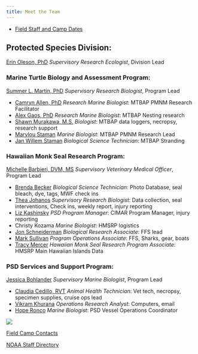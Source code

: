 ```yaml
---
title: Meet the Team
---
```


-   [Field Staff and Camp Dates](https://docs.google.com/document/d/1Ou324yyGaW65MIga9SClkE2sg5j8s1bA1gjV4UdVi10/edit?usp=sharing){.external target="_blank"}

## Protected Species Division:
[Erin Oleson, PhD](https://www.fisheries.noaa.gov/contact/erin-oleson-phd){.external target="_blank"} *Supervisory Research Ecologist*, Division Lead

### Marine Turtle Biology and Assessment Program:
[Summer L. Martin, PhD](https://www.fisheries.noaa.gov/contact/summer-l-martin-phd){.external target="_blank"} *Supervisory Research Biologist*, Program Lead

-   [Camryn Allen, PhD](https://www.fisheries.noaa.gov/contact/camryn-d-allen-phd){.external target="_blank"} *Research Marine Biologist*: MTBAP PMNM Research Facilitator
-   [Alex Gaos, PhD](https://www.fisheries.noaa.gov/contact/alexander-r-gaos-phd){.external target="_blank"} *Research Marine Biologist*: MTBAP Nesting research
-   [Shawn Murakawa, M.S.](https://www.fisheries.noaa.gov/contact/shawn-murakawa-ms){.external target="_blank"} *Biologist*: MTBAP data loggers, necropsy, research support
-   [Marylou Staman](https://www.fisheries.noaa.gov/contact/marylou-staman){.external target="_blank"} *Marine Biologist*: MTBAP PMNM Research Lead
-   [Jan Willem Staman](https://www.fisheries.noaa.gov/contact/jan-willem-staman){.external target="_blank"} *Biological Science Technician*: MTBAP Stranding

### Hawaiian Monk Seal Research Program:
[Michelle Barbieri, DVM, MS](https://www.fisheries.noaa.gov/contact/michelle-barbieri-dvm-ms){.external target="_blank"} *Supervisory Veterinary Medical Officer*, Program Lead

-   [Brenda Becker](https://www.fisheries.noaa.gov/contact/brenda-becker){.external target="_blank"} *Biological Science Technician*: Photo Database, seal bleach, dye, tags, MWF check ins
-   [Thea Johanos](https://www.fisheries.noaa.gov/contact/thea-johanos-kam){.external target="_blank"} *Supervisory Research Biologist*: Data collection, seal interventions, Check ins, weekly report, injury reporting
-   [Liz Kashinsky](https://www.fisheries.noaa.gov/contact/lizabeth-kashinsky){.external target="_blank"} *PSD Program Manager*: CIMAR Program Manager, injury reporting
-   Christy Kozama *Marine Biologist*: HMSRP logistics
-   [Jon Schneiderman](https://www.soest.hawaii.edu/soestwp/about/directory/jonathan-schneiderin/){.external target="_blank"} *Biological Research Associate*: FFS lead
-   [Mark Sullivan](https://www.fisheries.noaa.gov/contact/mark-sullivan){.external target="_blank"} *Program Operations Associate*: FFS, Sharks, gear, boats
-   [Tracy Mercer](https://www.fisheries.noaa.gov/contact/tracy-mercer-wurth){.external target="_blank"} *Hawaiian Monk Seal Research Program Associate*: HMSRP Main Hawaiian Islands Data
  
### PSD Services and Support Program:
[Jessica Bohlander](https://www.fisheries.noaa.gov/contact/jessica-bohlander){.external target="_blank"} *Supervisory Marine Biologist*, Program Lead

-   [Claudia Cedillo, RVT](https://www.fisheries.noaa.gov/contact/claudia-cedillo-rvt){.external target="_blank"} *Animal Health Technician*: Vet tech, necropsy, specimen supplies, cruise ops lead
-   [Vikram Khurana](https://www.fisheries.noaa.gov/contact/vikram-khurana){.external target="_blank"} *Operations Research Analyst*: Computers, email
-   [Hope Ronco](https://www.fisheries.noaa.gov/contact/hope-ronco){.external target="_blank"} *Marine Biologist*: PSD Vessel Operations Coordinator 

![](images/PSD_Poster.png){fig-align="center}

[Field Camp Contacts](https://docs.google.com/document/d/1OgxWw3GioTt9gAzqMgC1TEgmVWUEs9ZGwl95qgde2Ig/edit?usp=sharing){.external target="_blank"}

[NOAA Staff Directory](https://nsd.rdc.noaa.gov/){.external target="_blank"}

